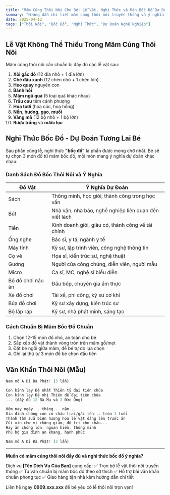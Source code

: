 ```yaml
---
title: "Mâm Cúng Thôi Nôi Cho Bé: Lễ Vật, Nghi Thức và Màn Bốc Đồ Dự Đoán Tương Lai"
summary: "Hướng dẫn chi tiết mâm cúng thôi nôi truyền thống và ý nghĩa nghi thức bốc đồ dự đoán nghề nghiệp tương lai cho bé yêu."
date: 2025-04-12
tags: ["Thôi Nôi", "Bốc Đồ", "Nghi Thức", "Dự Đoán Nghề Nghiệp"]
---
```


## Lễ Vật Không Thể Thiếu Trong Mâm Cúng Thôi Nôi

Mâm cúng thôi nôi cần chuẩn bị đầy đủ các lễ vật sau:

1. **Xôi gấc đỏ** (12 đĩa nhỏ + 1 đĩa lớn)
2. **Chè đậu xanh** (12 chén nhỏ + 1 chén lớn)
3. **Heo quay** nguyên con
4. **Bánh hỏi** 
5. **Mâm ngũ quả** (5 loại quả khác nhau)
6. **Trầu cau** têm cánh phượng
7. **Hoa tươi** (hoa cúc, hoa hồng)
8. **Nến**, **hương**, **gạo**, **muối**
9. **Vàng mã** (12 bộ nhỏ + 1 bộ lớn)
10. **Rượu trắng** và **nước lọc**

## Nghi Thức Bốc Đồ - Dự Đoán Tương Lai Bé

Sau phần cúng lễ, nghi thức **"bốc đồ"** là phần được mong chờ nhất. Bé sẽ tự chọn 3 món đồ từ mâm bốc đồ, mỗi món mang ý nghĩa dự đoán khác nhau:

### Danh Sách Đồ Bốc Thôi Nôi và Ý Nghĩa

| Đồ Vật          | Ý Nghĩa Dự Đoán                                                                 |
|-----------------|---------------------------------------------------------------------------------|
| Sách            | Thông minh, học giỏi, thành công trong học vấn                                 |
| Bút             | Nhà văn, nhà báo, nghề nghiệp liên quan đến viết lách                         |
| Tiền            | Kinh doanh giỏi, giàu có, thành công về tài chính                             |
| Ống nghe        | Bác sĩ, y tá, ngành y tế                                                     |
| Máy tính        | Kỹ sư, lập trình viên, công nghệ thông tin                                   |
| Cọ vẽ           | Họa sĩ, kiến trúc sư, nghệ thuật                                             |
| Gương           | Người của công chúng, diễn viên, người mẫu                                   |
| Micro           | Ca sĩ, MC, nghệ sĩ biểu diễn                                                 |
| Bộ đồ chơi nấu ăn | Đầu bếp, chuyên gia ẩm thực                                                  |
| Xe đồ chơi      | Tài xế, phi công, kỹ sư cơ khí                                               |
| Búa đồ chơi     | Kỹ sư xây dựng, kiến trúc sư                                                |
| Bộ lắp ráp      | Kỹ sư, nhà phát minh, sáng tạo                                               |

### Cách Chuẩn Bị Mâm Bốc Đồ Chuẩn

1. Chọn 12-15 món đồ nhỏ, an toàn cho bé
2. Sắp xếp đồ vật thành vòng tròn trên mâm gỗ/mẹt
3. Đặt bé ngồi giữa mâm, để bé tự do lựa chọn
4. Ghi lại thứ tự 3 món đồ bé chọn đầu tiên

## Văn Khấn Thôi Nôi (Mẫu)

```js
Nam mô A Di Đà Phật! (3 lần)

Con kính lạy Đệ nhất Thiên tỷ đại tiên chúa
Con kính lạy Đệ nhị Thiên đế đại tiên chúa
... (đầy đủ 12 Bà Mụ và 3 Đức Ông)

Hôm nay ngày... tháng... năm...
Gia đình chúng con có cháu trai/gái tên... tròn 1 tuổi
Thành tâm sửa biện hương hoa lễ vật dâng lên trước án
Cúi xin chư vị chứng giám, độ trì cho cháu...
Hay ăn chóng lớn, ngoan hiền, thông minh
Phù hộ gia đình an khang, hạnh phúc

Nam mô A Di Đà Phật! (3 lần)
```

---

**Muốn có mâm cúng thôi nôi đầy đủ và nghi thức bốc đồ ý nghĩa?**

Dịch vụ **[Tên Dịch Vụ Của Bạn]** cung cấp:
✅ Trọn bộ lễ vật thôi nôi truyền thống
✅ Tư vấn chuẩn bị mâm bốc đồ theo sở thích
✅ Hỗ trợ bài văn khấn chuẩn phong tục
✅ Giao hàng tận nhà kèm hướng dẫn chi tiết

Liên hệ ngay **0909.xxx.xxx** để bé yêu có lễ thôi nôi trọn vẹn!